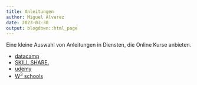 ```yaml
---
title: Anleitungen
author: Miguel Alvarez
date: 2023-03-30
output: blogdown::html_page
---
```


Eine kleine Auswahl von Anleitungen in Diensten, die Online Kurse anbieten.

- [datacamp](https://www.datacamp.com/courses/free-introduction-to-r)
- [SKILL SHARE.](https://www.skillshare.com/en/search?query=R+Programming)
- [udemy](https://www.udemy.com/courses/search/?src=ukw&q=r+intro)
- [W^3^ schools](https://www.w3schools.com/r/)
